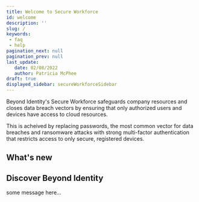 ```yaml
---
title: Welcome to Secure Workforce
id: welcome
description: ''
slug: /
keywords: 
 - faq
 - help
pagination_next: null
pagination_prev: null
last_update: 
   date: 02/08/2022
   author: Patricia McPhee
draft: true
displayed_sidebar: secureWorkforceSidebar
---
```


Beyond Identity's Secure Workforce safeguards company resources and closes data breach vectors by ensuring that only authorized users and devices have access to cloud resources. 

This is acheived by replacing passwords, the most common vector for data breaches and  ransomware attacks with strong multi-factor authentication that restricts access to only secure, registered devices.

## What's new



<ReleaseNotesTimeline />

## Discover Beyond Identity
some message here...  


<DiscoverBi />